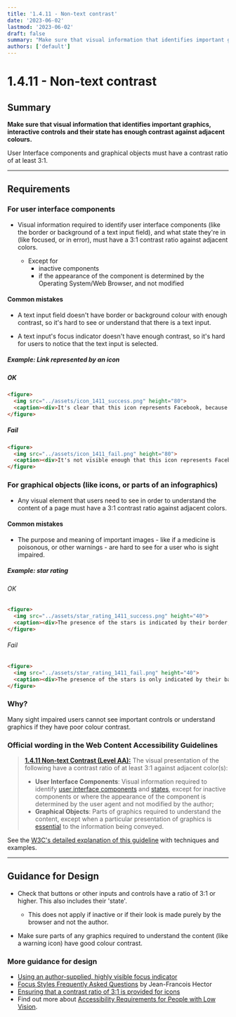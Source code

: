 ```yaml
---
title: '1.4.11 - Non-text contrast'
date: '2023-06-02'
lastmod: '2023-06-02'
draft: false
summary: "Make sure that visual information that identifies important graphics, interactive controls and their **state** has enough contrast against adjacent colours."
authors: ['default']
---
```


# 1.4.11 - Non-text contrast

## Summary

**Make sure that visual information that identifies important graphics, interactive controls and their **state** has enough contrast against adjacent colours.**

User Interface components and graphical objects must have a contrast ratio of at least 3:1.

---

## Requirements

### For user interface components

- Visual information required to identify user interface components (like the border or background of a text input field), and what state they're in (like focused, or in error), must have a 3:1 contrast ratio against adjacent colors.

  - Except for
    - inactive components
    - if the appearance of the component is determined by the Operating System/Web Browser, and not modified

#### Common mistakes

- A text input field doesn't have border or background colour with enough contrast, so it's hard to see or understand that there is a text input.

- A text input's focus indicator doesn't have enough contrast, so it's hard for users to notice that the text input is selected.

##### Example: Link represented by an icon

##### OK
```html
<figure>
  <img src="../assets/icon_1411_success.png" height="80">
  <caption><div>It's clear that this icon represents Facebook, because the Facebook logo uses enough colour contrast.</div></caption>
</figure>
```

##### Fail
```html
<figure>
  <img src="../assets/icon_1411_fail.png" height="80">
  <caption><div>It's not visible enough that this icon represents Facebook, because the colour contrast between the green and the white is not sufficient.</div></caption>
</figure>
```

### For graphical objects (like icons, or parts of an infographics)

- Any visual element that users need to see in order to understand the content of a page must have a 3:1 contrast ratio against adjacent colors.

#### Common mistakes

- The purpose and meaning of important images - like if a medicine is poisonous, or other warnings - are hard to see for a user who is sight impaired.

##### Example: star rating

###### OK
```html
<figure>
  <img src="../assets/star_rating_1411_success.png" height="40">
  <caption><div>The presence of the stars is indicated by their border, which is in black and has enough contrast with white.</div></caption>
</figure>
```

###### Fail
```html
<figure>
  <img src="../assets/star_rating_1411_fail.png" height="40">
  <caption><div>The presence of the stars is only indicated by their background colour, which doesn't have enough contrast with white.</div></caption>
</figure>
```

### Why?

Many sight impaired users cannot see important controls or understand graphics if they have poor colour contrast.

### Official wording in the Web Content Accessibility Guidelines

> [**1.4.11 Non-text Contrast (Level AA):**](https://www.w3.org/TR/UNDERSTANDING-WCAG20/content-structure-separation-programmatic.html) The visual presentation of the following have a contrast ratio of at least 3:1 against adjacent color(s):
>
> - **User Interface Components**: Visual information required to identify [user interface components](https://www.w3.org/WAI/WCAG21/Understanding/non-text-contrast.html#dfn-user-interface-component) and [states](https://www.w3.org/WAI/WCAG21/Understanding/non-text-contrast.html#dfn-state), except for inactive components or where the appearance of the component is determined by the user agent and not modified by the author;
> - **Graphical Objects**: Parts of graphics required to understand the content, except when a particular presentation of graphics is [essential](https://www.w3.org/WAI/WCAG21/Understanding/non-text-contrast.html#dfn-essential) to the information being conveyed.

See the [W3C's detailed explanation of this guideline](https://www.w3.org/TR/UNDERSTANDING-WCAG20/content-structure-separation-programmatic.html) with techniques and examples.

---

## Guidance for Design

- Check that buttons or other inputs and controls have a ratio of 3:1 or higher. This also includes their 'state'.

  - This does not apply if inactive or if their look is made purely by the browser and not the author.

- Make sure parts of any graphics required to understand the content (like a warning icon) have good colour contrast.

### More guidance for design

- [Using an author-supplied, highly visible focus indicator](https://www.w3.org/WAI/WCAG21/Techniques/general/G195)
- [Focus Styles Frequently Asked Questions](https://docs.google.com/document/d/1I9AvA3cPDlNdNpBZ1Kotk0CRLjL4aNe5Fkjs6S61nBI/edit?usp=sharing) by Jean-Francois Hector
- [Ensuring that a contrast ratio of 3:1 is provided for icons](https://www.w3.org/WAI/WCAG21/Techniques/general/G207)
- Find out more about [Accessibility Requirements for People with Low Vision](http://w3c.github.io/low-vision-a11y-tf/requirements.html).
